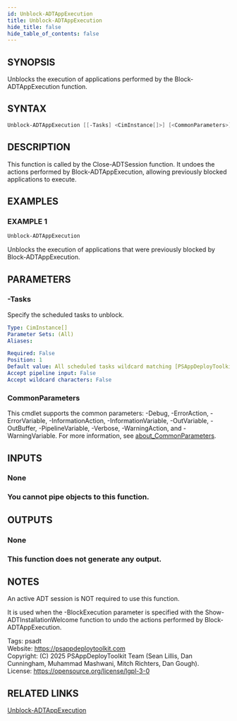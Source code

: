 ```yaml
---
id: Unblock-ADTAppExecution
title: Unblock-ADTAppExecution
hide_title: false
hide_table_of_contents: false
---
```


## SYNOPSIS

Unblocks the execution of applications performed by the Block-ADTAppExecution function.

## SYNTAX

```powershell
Unblock-ADTAppExecution [[-Tasks] <CimInstance[]>] [<CommonParameters>]
```

## DESCRIPTION

This function is called by the Close-ADTSession function.
It undoes the actions performed by Block-ADTAppExecution, allowing previously blocked applications to execute.

## EXAMPLES

### EXAMPLE 1

```powershell
Unblock-ADTAppExecution
```

Unblocks the execution of applications that were previously blocked by Block-ADTAppExecution.

## PARAMETERS

### -Tasks

Specify the scheduled tasks to unblock.

```yaml
Type: CimInstance[]
Parameter Sets: (All)
Aliases:

Required: False
Position: 1
Default value: All scheduled tasks wildcard matching [PSAppDeployToolkit_*_BlockedApps].
Accept pipeline input: False
Accept wildcard characters: False
```

### CommonParameters

This cmdlet supports the common parameters: -Debug, -ErrorAction, -ErrorVariable, -InformationAction, -InformationVariable, -OutVariable, -OutBuffer, -PipelineVariable, -Verbose, -WarningAction, and -WarningVariable. For more information, see [about_CommonParameters](http://go.microsoft.com/fwlink/?LinkID=113216).

## INPUTS

### None

### You cannot pipe objects to this function.
## OUTPUTS

### None

### This function does not generate any output.
## NOTES
An active ADT session is NOT required to use this function.

It is used when the -BlockExecution parameter is specified with the Show-ADTInstallationWelcome function to undo the actions performed by Block-ADTAppExecution.

Tags: psadt<br />
Website: https://psappdeploytoolkit.com<br />
Copyright: (C) 2025 PSAppDeployToolkit Team (Sean Lillis, Dan Cunningham, Muhammad Mashwani, Mitch Richters, Dan Gough).<br />
License: https://opensource.org/license/lgpl-3-0

## RELATED LINKS

[Unblock-ADTAppExecution](./Unblock-ADTAppExecution.mdx)
